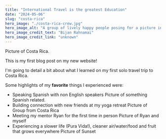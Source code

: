 ```yaml
---
title: "International Travel is the greatest Education"
date: "2024-05-06"
slug: "costa-rica"
hero_image: "./costa-rica-crew.jpg"
hero_image_alt: "A group of lively happy people posing for a picture in Costa Rica"
hero_image_credit_text: "Bijan Rahnamai"
hero_image_credit_link: "unknown"
---
```


Picture of Costa Rica.

This is my first blog post on my new website!

I'm going to detail a bit about what I learned on my first solo travel trip to Costa Rica.

Some highlights of my **favorite** things I experienced were:

* Speaking Spanish with non English speakers
    Picture of something Spanish related.
* Building connection with new friends at my yoga retreat
    Picture of Group from Costa Rica
* Meeting my mentor Ryan for the first time in person
    Picture of Ryan and myself
* Experiencing a slower life (Pura Vida!), cleaner air/water/food and fruit that grows everywhere
    Picture of Sunset
